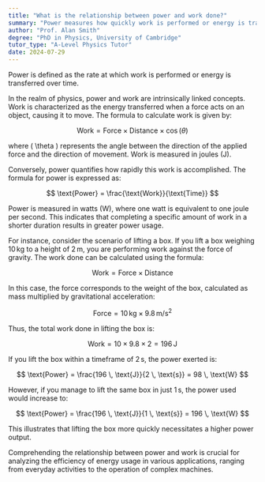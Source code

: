 ```yaml
---
title: "What is the relationship between power and work done?"
summary: "Power measures how quickly work is performed or energy is transferred, indicating the rate of energy conversion or task completion in a given timeframe."
author: "Prof. Alan Smith"
degree: "PhD in Physics, University of Cambridge"
tutor_type: "A-Level Physics Tutor"
date: 2024-07-29
---
```


Power is defined as the rate at which work is performed or energy is transferred over time.

In the realm of physics, power and work are intrinsically linked concepts. Work is characterized as the energy transferred when a force acts on an object, causing it to move. The formula to calculate work is given by:

$$
\text{Work} = \text{Force} \times \text{Distance} \times \cos(\theta)
$$

where \( \theta \) represents the angle between the direction of the applied force and the direction of movement. Work is measured in joules (J).

Conversely, power quantifies how rapidly this work is accomplished. The formula for power is expressed as:

$$
\text{Power} = \frac{\text{Work}}{\text{Time}}
$$

Power is measured in watts (W), where one watt is equivalent to one joule per second. This indicates that completing a specific amount of work in a shorter duration results in greater power usage.

For instance, consider the scenario of lifting a box. If you lift a box weighing $10 \, \text{kg}$ to a height of $2 \, \text{m}$, you are performing work against the force of gravity. The work done can be calculated using the formula:

$$
\text{Work} = \text{Force} \times \text{Distance}
$$

In this case, the force corresponds to the weight of the box, calculated as mass multiplied by gravitational acceleration: 

$$
\text{Force} = 10 \, \text{kg} \times 9.8 \, \text{m/s}^2
$$

Thus, the total work done in lifting the box is:

$$
\text{Work} = 10 \times 9.8 \times 2 = 196 \, \text{J}
$$

If you lift the box within a timeframe of $2 \, \text{s}$, the power exerted is:

$$
\text{Power} = \frac{196 \, \text{J}}{2 \, \text{s}} = 98 \, \text{W}
$$

However, if you manage to lift the same box in just $1 \, \text{s}$, the power used would increase to:

$$
\text{Power} = \frac{196 \, \text{J}}{1 \, \text{s}} = 196 \, \text{W}
$$

This illustrates that lifting the box more quickly necessitates a higher power output.

Comprehending the relationship between power and work is crucial for analyzing the efficiency of energy usage in various applications, ranging from everyday activities to the operation of complex machines.
    